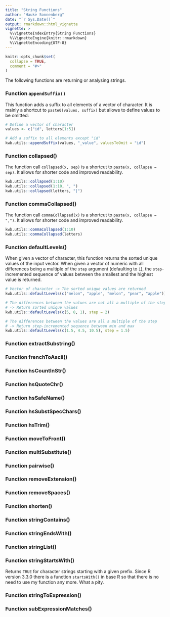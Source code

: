 ```yaml
---
title: "String Functions"
author: "Hauke Sonnenberg"
date: "`r Sys.Date()`"
output: rmarkdown::html_vignette
vignette: >
  %\VignetteIndexEntry{String Functions}
  %\VignetteEngine{knitr::rmarkdown}
  %\VignetteEncoding{UTF-8}
---
```


```r
knitr::opts_chunk$set(
  collapse = TRUE,
  comment = "#>"
)
```

The following functions are returning or analysing strings.

### Function `appendSuffix()`

This function adds a suffix to all elements of a vector of character. It is 
mainly a shortcut to `paste0(values, suffix)` but allows to define values to be 
omitted:

```r
# Define a vector of character
values <- c("id", letters[1:5])

# Add a suffix to all elements except "id"
kwb.utils::appendSuffix(values, "_value", valuesToOmit = "id")
```

### Function collapsed()

The function call `collapsed(x, sep)` is a shortcut to 
`paste(x, collapse = sep)`. It allows for shorter code and improved readability.

```r
kwb.utils::collapsed(1:10)
kwb.utils::collapsed(1:10, ", ")
kwb.utils::collapsed(letters, "|")
```

### Function commaCollapsed()

The function call `commaCollapsed(x)` is a shortcut to 
`paste(x, collapse = ",")`. It allows for shorter code and improved readability.

```r
kwb.utils::commaCollapsed(1:10)
kwb.utils::commaCollapsed(letters)
```

### Function defaultLevels()

When given a vector of character, this function returns the sorted unique 
values of the input vector. When given a vector of numeric with all differences 
being a multiple of the `step` argument (defaulting to `1`), 
the `step`-incremented sequence of values between the smallest and the highest 
value is returned.

```r
# Vector of character -> The sorted unique values are returned 
kwb.utils::defaultLevels(c("melon", "apple", "melon", "pear", "apple"))

# The differences between the values are not all a multiple of the step
# -> Return sorted unique values
kwb.utils::defaultLevels(c(5, 8, 1), step = 2)

# The differences between the values are all a multiple of the step
# -> Return step-incremented sequence between min and max
kwb.utils::defaultLevels(c(1.5, 4.5, 10.5), step = 1.5)
```


### Function extractSubstring()
### Function frenchToAscii()
### Function hsCountInStr()
### Function hsQuoteChr()
### Function hsSafeName()
### Function hsSubstSpecChars()
### Function hsTrim()
### Function moveToFront()
### Function multiSubstitute()
### Function pairwise()
### Function removeExtension()
### Function removeSpaces()
### Function shorten()
### Function stringContains()
### Function stringEndsWith()
### Function stringList()
### Function stringStartsWith()

Returns `TRUE` for character strings starting with a given prefix. Since R 
version 3.3.0 there is a function `startsWith()` in base R so that there is no 
need to use my function any more. What a pity.

### Function stringToExpression()
### Function subExpressionMatches()
